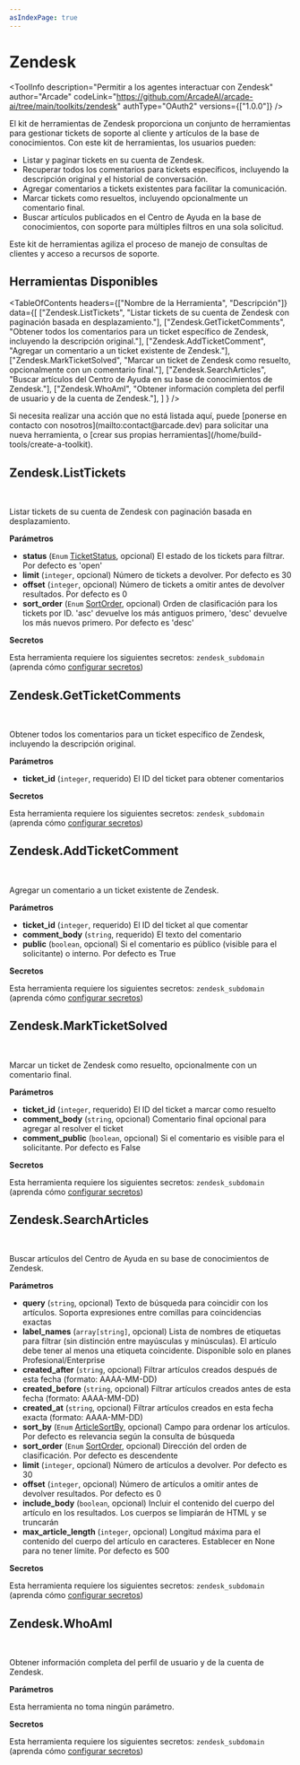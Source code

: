```yaml
---
asIndexPage: true
---
```

# Zendesk


<ToolInfo
  description="Permitir a los agentes interactuar con Zendesk"
  author="Arcade"
  codeLink="https://github.com/ArcadeAI/arcade-ai/tree/main/toolkits/zendesk"
  authType="OAuth2"
  versions={["1.0.0"]}
/>

<Badges repo="arcadeai/arcade_zendesk" />

El kit de herramientas de Zendesk proporciona un conjunto de herramientas para gestionar tickets de soporte al cliente y artículos de la base de conocimientos. Con este kit de herramientas, los usuarios pueden:

- Listar y paginar tickets en su cuenta de Zendesk.
- Recuperar todos los comentarios para tickets específicos, incluyendo la descripción original y el historial de conversación.
- Agregar comentarios a tickets existentes para facilitar la comunicación.
- Marcar tickets como resueltos, incluyendo opcionalmente un comentario final.
- Buscar artículos publicados en el Centro de Ayuda en la base de conocimientos, con soporte para múltiples filtros en una sola solicitud.

Este kit de herramientas agiliza el proceso de manejo de consultas de clientes y acceso a recursos de soporte.

## Herramientas Disponibles

<TableOfContents
  headers={["Nombre de la Herramienta", "Descripción"]}
  data={[
      ["Zendesk.ListTickets", "Listar tickets de su cuenta de Zendesk con paginación basada en desplazamiento."],
      ["Zendesk.GetTicketComments", "Obtener todos los comentarios para un ticket específico de Zendesk, incluyendo la descripción original."],
      ["Zendesk.AddTicketComment", "Agregar un comentario a un ticket existente de Zendesk."],
      ["Zendesk.MarkTicketSolved", "Marcar un ticket de Zendesk como resuelto, opcionalmente con un comentario final."],
      ["Zendesk.SearchArticles", "Buscar artículos del Centro de Ayuda en su base de conocimientos de Zendesk."],
      ["Zendesk.WhoAmI", "Obtener información completa del perfil de usuario y de la cuenta de Zendesk."],
    ]
  }
/>

<Callout>
  Si necesita realizar una acción que no está listada aquí, puede [ponerse en contacto
  con nosotros](mailto:contact@arcade.dev) para solicitar una nueva herramienta, o [crear sus propias
  herramientas](/home/build-tools/create-a-toolkit).
</Callout>

## Zendesk.ListTickets

<br />
<TabbedCodeBlock
  tabs={[
    {
      label: "Llamar a la Herramienta Directamente",
      content: {
        Python: [
          "/examples/integrations/toolkits/zendesk/list_tickets_example_call_tool.py",
        ],
        JavaScript: [
          "/examples/integrations/toolkits/zendesk/list_tickets_example_call_tool.js",
        ],
      },
    },
  ]}
/>

Listar tickets de su cuenta de Zendesk con paginación basada en desplazamiento.

**Parámetros**

- **status** (`Enum` [TicketStatus](/toolkits/customer-support/zendesk/reference#TicketStatus), opcional) El estado de los tickets para filtrar. Por defecto es 'open'
- **limit** (`integer`, opcional) Número de tickets a devolver. Por defecto es 30
- **offset** (`integer`, opcional) Número de tickets a omitir antes de devolver resultados. Por defecto es 0
- **sort_order** (`Enum` [SortOrder](/toolkits/customer-support/zendesk/reference#SortOrder), opcional) Orden de clasificación para los tickets por ID. 'asc' devuelve los más antiguos primero, 'desc' devuelve los más nuevos primero. Por defecto es 'desc'

**Secretos**

Esta herramienta requiere los siguientes secretos: `zendesk_subdomain` (aprenda cómo [configurar secretos](/home/build-tools/create-a-tool-with-secrets#set-the-secret-in-the-arcade-dashboard))

## Zendesk.GetTicketComments

<br />
<TabbedCodeBlock
  tabs={[
    {
      label: "Llamar a la Herramienta Directamente",
      content: {
        Python: [
          "/examples/integrations/toolkits/zendesk/get_ticket_comments_example_call_tool.py",
        ],
        JavaScript: [
          "/examples/integrations/toolkits/zendesk/get_ticket_comments_example_call_tool.js",
        ],
      },
    },
  ]}
/>

Obtener todos los comentarios para un ticket específico de Zendesk, incluyendo la descripción original.

**Parámetros**

- **ticket_id** (`integer`, requerido) El ID del ticket para obtener comentarios

**Secretos**

Esta herramienta requiere los siguientes secretos: `zendesk_subdomain` (aprenda cómo [configurar secretos](/home/build-tools/create-a-tool-with-secrets#set-the-secret-in-the-arcade-dashboard))

## Zendesk.AddTicketComment

<br />
<TabbedCodeBlock
  tabs={[
    {
      label: "Llamar a la Herramienta Directamente",
      content: {
        Python: [
          "/examples/integrations/toolkits/zendesk/add_ticket_comment_example_call_tool.py",
        ],
        JavaScript: [
          "/examples/integrations/toolkits/zendesk/add_ticket_comment_example_call_tool.js",
        ],
      },
    },
  ]}
/>

Agregar un comentario a un ticket existente de Zendesk.

**Parámetros**

- **ticket_id** (`integer`, requerido) El ID del ticket al que comentar
- **comment_body** (`string`, requerido) El texto del comentario
- **public** (`boolean`, opcional) Si el comentario es público (visible para el solicitante) o interno. Por defecto es True

**Secretos**

Esta herramienta requiere los siguientes secretos: `zendesk_subdomain` (aprenda cómo [configurar secretos](/home/build-tools/create-a-tool-with-secrets#set-the-secret-in-the-arcade-dashboard))

## Zendesk.MarkTicketSolved

<br />
<TabbedCodeBlock
  tabs={[
    {
      label: "Llamar a la Herramienta Directamente",
      content: {
        Python: [
          "/examples/integrations/toolkits/zendesk/mark_ticket_solved_example_call_tool.py",
        ],
        JavaScript: [
          "/examples/integrations/toolkits/zendesk/mark_ticket_solved_example_call_tool.js",
        ],
      },
    },
  ]}
/>

Marcar un ticket de Zendesk como resuelto, opcionalmente con un comentario final.

**Parámetros**

- **ticket_id** (`integer`, requerido) El ID del ticket a marcar como resuelto
- **comment_body** (`string`, opcional) Comentario final opcional para agregar al resolver el ticket
- **comment_public** (`boolean`, opcional) Si el comentario es visible para el solicitante. Por defecto es False

**Secretos**

Esta herramienta requiere los siguientes secretos: `zendesk_subdomain` (aprenda cómo [configurar secretos](/home/build-tools/create-a-tool-with-secrets#set-the-secret-in-the-arcade-dashboard))

## Zendesk.SearchArticles

<br />
<TabbedCodeBlock
  tabs={[
    {
      label: "Llamar a la Herramienta Directamente",
      content: {
        Python: [
          "/examples/integrations/toolkits/zendesk/search_articles_example_call_tool.py",
        ],
        JavaScript: [
          "/examples/integrations/toolkits/zendesk/search_articles_example_call_tool.js",
        ],
      },
    },
  ]}
/>

Buscar artículos del Centro de Ayuda en su base de conocimientos de Zendesk.

**Parámetros**

- **query** (`string`, opcional) Texto de búsqueda para coincidir con los artículos. Soporta expresiones entre comillas para coincidencias exactas
- **label_names** (`array[string]`, opcional) Lista de nombres de etiquetas para filtrar (sin distinción entre mayúsculas y minúsculas). El artículo debe tener al menos una etiqueta coincidente. Disponible solo en planes Profesional/Enterprise
- **created_after** (`string`, opcional) Filtrar artículos creados después de esta fecha (formato: AAAA-MM-DD)
- **created_before** (`string`, opcional) Filtrar artículos creados antes de esta fecha (formato: AAAA-MM-DD)
- **created_at** (`string`, opcional) Filtrar artículos creados en esta fecha exacta (formato: AAAA-MM-DD)
- **sort_by** (`Enum` [ArticleSortBy](/toolkits/customer-support/zendesk/reference#ArticleSortBy), opcional) Campo para ordenar los artículos. Por defecto es relevancia según la consulta de búsqueda
- **sort_order** (`Enum` [SortOrder](/toolkits/customer-support/zendesk/reference#SortOrder), opcional) Dirección del orden de clasificación. Por defecto es descendente
- **limit** (`integer`, opcional) Número de artículos a devolver. Por defecto es 30
- **offset** (`integer`, opcional) Número de artículos a omitir antes de devolver resultados. Por defecto es 0
- **include_body** (`boolean`, opcional) Incluir el contenido del cuerpo del artículo en los resultados. Los cuerpos se limpiarán de HTML y se truncarán
- **max_article_length** (`integer`, opcional) Longitud máxima para el contenido del cuerpo del artículo en caracteres. Establecer en None para no tener límite. Por defecto es 500

**Secretos**

Esta herramienta requiere los siguientes secretos: `zendesk_subdomain` (aprenda cómo [configurar secretos](/home/build-tools/create-a-tool-with-secrets#set-the-secret-in-the-arcade-dashboard))

## Zendesk.WhoAmI

<br />
<TabbedCodeBlock
  tabs={[
    {
      label: "Llamar a la Herramienta Directamente",
      content: {
        Python: ["/examples/integrations/toolkits/zendesk/who_am_i_example_call_tool.py"],
        JavaScript: ["/examples/integrations/toolkits/zendesk/who_am_i_example_call_tool.js"],
      },
    },
  ]}
/>

Obtener información completa del perfil de usuario y de la cuenta de Zendesk.

**Parámetros**

Esta herramienta no toma ningún parámetro.

**Secretos**

Esta herramienta requiere los siguientes secretos: `zendesk_subdomain` (aprenda cómo [configurar secretos](/home/build-tools/create-a-tool-with-secrets#set-the-secret-in-the-arcade-dashboard))

<ToolFooter pipPackageName="arcade_zendesk" />